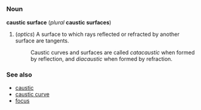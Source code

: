 =={{en}}==
===Noun===
'''caustic surface''' (''plural'' '''caustic surfaces''')

#(''optics'') A surface to which rays reflected or refracted by another surface are tangents.
#:Caustic curves and surfaces are called ''catacaustic'' when formed by reflection, and ''diacaustic'' when formed by refraction.

===See also===
*[[caustic]]
*[[caustic curve]]
*[[focus]]